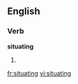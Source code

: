 
==English==

===Verb===
'''situating'''

# {{present participle of|[[situate]]}}

[[fr:situating]]
[[vi:situating]]